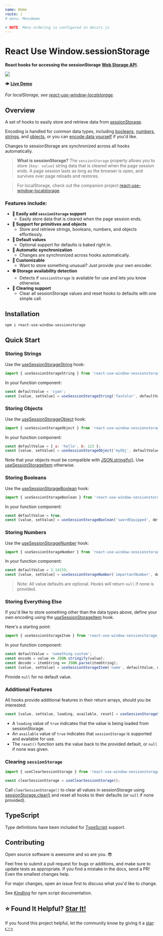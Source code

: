 ```yaml
---
name: Home
route: /
# menu: MenuName

# NOTE: Menu ordering is configured in doczrc.js
---
```




<div style={{
	display: 'flex',
	alignItems: 'center',
}}>
  <div>
    <h1>React Use Window.sessionStorage</h1>
  </div>
  <div>
    <a href="https://github.com/devboldly/react-use-window-sessionstorage/" target="_blank" rel="noopener noreferrer">
      <SvgIcon src={githubSvg} size={28} style={{ margin: '0 0 0 20px' }} />
    </a>
  </div>
</div>

**React hooks for accessing the sessionStorage [Web Storage API](https://developer.mozilla.org/en-US/docs/Web/API/Web_Storage_API).**

<a href="https://devboldly.github.io/react-use-window-sessionstorage/useSessionStorageString#example"><img src={demoGif} /></a>

👁️ **[Live Demo](/useSessionStorageString#example)**

*For localStorage, see [react-use-window-localstorage](https://devboldly.github.io/react-use-window-localstorage).*

## Overview

A set of hooks to easily store and retrieve data from [sessionStorage](https://developer.mozilla.org/en-US/docs/Web/API/Window/sessionStorage).

Encoding is handled for common data types, including [booleans](/useSessionStorageBoolean), [numbers](/useSessionStorageNumber), [strings](/useSessionStorageString), and [objects](/useSessionStorageObject), or you can [encode data yourself](/useSessionStorageItem) if you'd like.

Changes to sessionStorage are synchronized across all hooks automatically.

> **What is sessionStorage?** The `sessionStorage` property allows you to store `{key: value}` string data that is cleared when the page session ends. A page session lasts as long as the browser is open, and survives over page reloads and restores.

> For localStorage, check out the companion project [react-use-window-localstorage](https://devboldly.github.io/react-use-window-localstorage).

### Features include:

- **💪 Easily add `sessionStorage` support**
  - Easily store data that is cleared when the page session ends.
- **🔢 Support for primitives and objects**
  - Store and retrieve strings, booleans, numbers, and objects effortlessly.
- **💁 Default values**
  - Optional support for defaults is baked right in.
- **🔄 Automatic synchronization**
  - Changes are synchronized across hooks automatically.
- **👾 Customizable**
  - Want to store something unusual? Just provide your own encoder.
- **⛔ Storage availability detection**
  - Detects if `sessionStorage` is available for use and lets you know otherwise.
- **🧼 Clearing support**
  - Clear all sessionStorage values and reset hooks to defaults with one simple call.

## Installation

```
npm i react-use-window-sessionstorage
```

## Quick Start

### Storing Strings

Use the [useSessionStorageString](/useSessionStorageString) hook:

```jsx
import { useSessionStorageString } from 'react-use-window-sessionstorage';
```

In your function component:

```jsx
const defaultValue = 'cyan';
const [value, setValue] = useSessionStorageString('favColor', defaultValue);
```

### Storing Objects

Use the [useSessionStorageObject](/useSessionStorageObject) hook:

```jsx
import { useSessionStorageObject } from 'react-use-window-sessionstorage';
```

In your function component:

```jsx
const defaultValue = { a: 'hello', b: 123 };
const [value, setValue] = useSessionStorageObject('myObj', defaultValue);
```

Note that your objects must be compatible with [JSON.stringify()](https://developer.mozilla.org/en-US/docs/Web/JavaScript/Reference/Global_Objects/JSON/stringify). Use [useSessionStorageItem](/useSessionStorageItem) otherwise.

### Storing Booleans

Use the [useSessionStorageBoolean](/useSessionStorageBoolean) hook:

```jsx
import { useSessionStorageBoolean } from 'react-use-window-sessionstorage';
```

In your function component:

```jsx
const defaultValue = true;
const [value, setValue] = useSessionStorageBoolean('swordEquipped', defaultValue);
```

### Storing Numbers

Use the [useSessionStorageNumber](/useSessionStorageNumber) hook:

```jsx
import { useSessionStorageNumber } from 'react-use-window-sessionstorage';
```

In your function component:

```jsx
const defaultValue = 3.14159;
const [value, setValue] = useSessionStorageNumber('importantNumber', defaultValue);
```

> Note: All value defaults are optional. Hooks will return `null` if none is provided.

### Storing Everything Else

If you'd like to store something other than the data types above, define your own encoding using the [useSessionStorageItem](/useSessionStorageItem) hook.

Here's a starting point:

```jsx
import { useSessionStorageItem } from 'react-use-window-sessionstorage';
```

In your function component:

```jsx
const defaultValue = 'something custom';
const encode = value => JSON.stringify(value);
const decode = itemString => JSON.parse(itemString);
const [value, setValue] = useSessionStorageItem('name', defaultValue, encode, decode);
```

Provide `null` for no default value.

### Additional Features

All hooks provide additional features in their return arrays, should you be interested:

```jsx
const [value, setValue, loading, available, reset] = useSessionStorageString('favColor', 'cyan');
```

- A `loading` value of `true` indicates that the value is being loaded from sessionStorage.
- An `available` value of `true` indicates that `sessionStorage` is supported and available for use. 
- The `reset()` function sets the value back to the provided default, or `null` if none was given.

### Clearing `sessionStorage`

```jsx
import { useClearSessionStorage } from 'react-use-window-sessionstorage';
```

```jsx
const clearSessionStorage = useClearSessionStorage();
```

Call `clearSessionStorage()` to clear all values in sessionStorage using [sessionStorage.clear()](https://developer.mozilla.org/en-US/docs/Web/API/Window/sessionStorage) 
and reset all hooks to their defaults (or `null` if none provided).

## TypeScript

Type definitions have been included for [TypeScript](https://www.typescriptlang.org/) support.

## Contributing

Open source software is awesome and so are you. 😎

Feel free to submit a pull request for bugs or additions, and make sure to update tests as appropriate. If you find a mistake in the docs, send a PR! Even the smallest changes help.

For major changes, open an issue first to discuss what you'd like to change.

See [Kindling](https://tinyurl.com/kindlingscripts) for npm script documentation.

## ⭐ Found It Helpful? [Star It!](https://github.com/devboldly/react-use-window-sessionstorage/stargazers)

If you found this project helpful, let the community know by giving it a [star](https://github.com/devboldly/react-use-window-sessionstorage/stargazers): [👉⭐](https://github.com/devboldly/react-use-window-sessionstorage/stargazers)